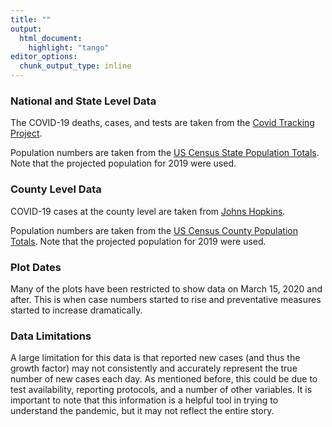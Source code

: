 ```yaml
---
title: ""
output:
  html_document:
    highlight: "tango"
editor_options: 
  chunk_output_type: inline
---
```


### National and State Level Data

The COVID-19 deaths, cases, and tests are taken from the 
<a href="https://covidtracking.com/data/download" target= "_blank">
Covid Tracking Project</a>.  

Population numbers are taken from the 
<a href="https://www.census.gov/data/datasets/time-series/demo/popest/2010s-state-total.html#par_textimage_1873399417" target = "_blank">
US Census State Population Totals</a>. 
Note that the projected population for 2019 were used.  

### County Level Data

COVID-19 cases at the county level are taken from
<a href="https://github.com/CSSEGISandData/COVID-19/tree/master/csse_covid_19_data/csse_covid_19_time_series" target= "_blank">
Johns Hopkins</a>.  

Population numbers are taken from the 
<a href="https://www.census.gov/data/datasets/time-series/demo/popest/2010s-counties-total.html" target = "_blank">
US Census County Population Totals</a>. 
Note that the projected population for 2019 were used.  

### Plot Dates 

Many of the plots have been restricted to show data on March 15, 2020 and after.  This is when case numbers started to rise and preventative measures started to increase dramatically.  

### Data Limitations 

A large limitation for this data is that reported new cases (and thus the growth factor) may not consistently and accurately represent the true number of new cases each day.  As mentioned before, this could be due to test availability, reporting protocols, and a number of other variables.  It is important to note that this information is a helpful tool in trying to understand the pandemic, but it may not reflect the entire story.  
 
